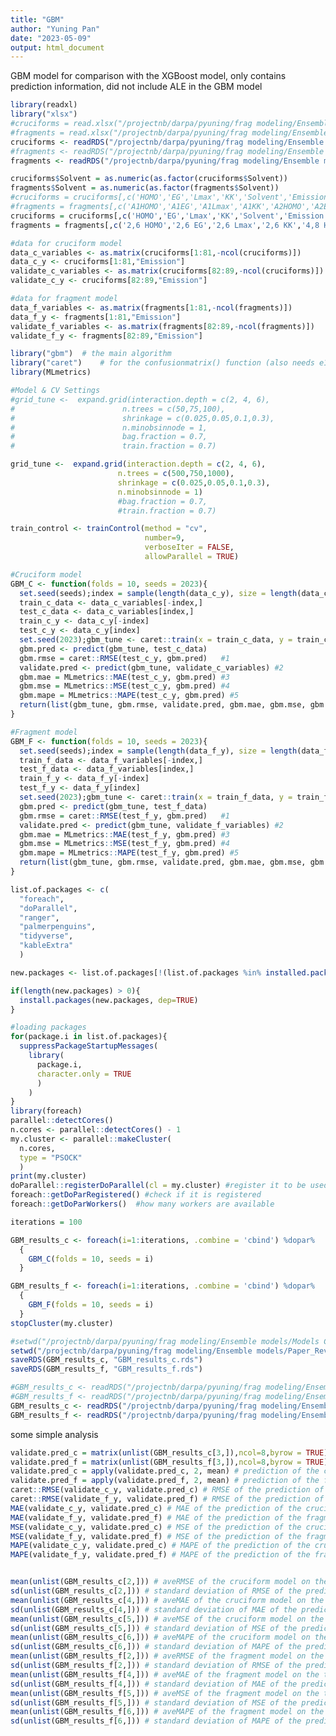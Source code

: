 ```yaml
---
title: "GBM"
author: "Yuning Pan"
date: "2023-05-09"
output: html_document
---
```


GBM model for comparison with the XGBoost model, only contains prediction information, did not include ALE in the GBM model
```r
library(readxl)
library("xlsx")
#cruciforms = read.xlsx("/projectnb/darpa/pyuning/frag modeling/Ensemble models/data_c.xlsx",1)
#fragments = read.xlsx("/projectnb/darpa/pyuning/frag modeling/Ensemble models/data_f.xlsx",1)
cruciforms <- readRDS("/projectnb/darpa/pyuning/frag modeling/Ensemble models/cruciforms.rds")
#fragments <- readRDS("/projectnb/darpa/pyuning/frag modeling/Ensemble models/fragments.rds")
fragments <- readRDS("/projectnb/darpa/pyuning/frag modeling/Ensemble models/Paper_Revision/fragments.rds")
```


```r
cruciforms$Solvent = as.numeric(as.factor(cruciforms$Solvent))
fragments$Solvent = as.numeric(as.factor(fragments$Solvent))
#cruciforms = cruciforms[,c('HOMO','EG','Lmax','KK','Solvent','Emission')]
#fragments = fragments[,c('A1HOMO','A1EG','A1Lmax','A1KK','A2HOMO','A2EG','A2Lmax','A2KK','Solvent','Emission')]
cruciforms = cruciforms[,c('HOMO','EG','Lmax','KK','Solvent','Emission')]
fragments = fragments[,c('2,6 HOMO','2,6 EG','2,6 Lmax','2,6 KK','4,8 HOMO','4,8 EG','4,8 Lmax','4,8 KK','Solvent','Emission')]

#data for cruciform model
data_c_variables <- as.matrix(cruciforms[1:81,-ncol(cruciforms)])
data_c_y <- cruciforms[1:81,"Emission"]
validate_c_variables <- as.matrix(cruciforms[82:89,-ncol(cruciforms)])
validate_c_y <- cruciforms[82:89,"Emission"]

#data for fragment model
data_f_variables <- as.matrix(fragments[1:81,-ncol(fragments)])
data_f_y <- fragments[1:81,"Emission"]
validate_f_variables <- as.matrix(fragments[82:89,-ncol(fragments)])
validate_f_y <- fragments[82:89,"Emission"]
```


```r
library("gbm")  # the main algorithm
library("caret")    # for the confusionmatrix() function (also needs e1071 package)
library(MLmetrics)

#Model & CV Settings
#grid_tune <-  expand.grid(interaction.depth = c(2, 4, 6), 
#                        n.trees = c(50,75,100), 
#                        shrinkage = c(0.025,0.05,0.1,0.3),
#                        n.minobsinnode = 1,
#                        bag.fraction = 0.7,
#                        train.fraction = 0.7)

grid_tune <-  expand.grid(interaction.depth = c(2, 4, 6), 
                        n.trees = c(500,750,1000), 
                        shrinkage = c(0.025,0.05,0.1,0.3),
                        n.minobsinnode = 1)
                        #bag.fraction = 0.7,
                        #train.fraction = 0.7)

train_control <- trainControl(method = "cv",
                              number=9,
                              verboseIter = FALSE,
                              allowParallel = TRUE)

#Cruciform model
GBM_C <- function(folds = 10, seeds = 2023){
  set.seed(seeds);index = sample(length(data_c_y), size = length(data_c_y)/folds)
  train_c_data <- data_c_variables[-index,]
  test_c_data <- data_c_variables[index,]
  train_c_y <- data_c_y[-index]
  test_c_y <- data_c_y[index]
  set.seed(2023);gbm_tune <- caret::train(x = train_c_data, y = train_c_y, trControl = train_control, tuneGrid = grid_tune, method= "gbm", verbose = FALSE)
  gbm.pred <- predict(gbm_tune, test_c_data)
  gbm.rmse = caret::RMSE(test_c_y, gbm.pred)   #1
  validate.pred <- predict(gbm_tune, validate_c_variables) #2
  gbm.mae = MLmetrics::MAE(test_c_y, gbm.pred) #3
  gbm.mse = MLmetrics::MSE(test_c_y, gbm.pred) #4
  gbm.mape = MLmetrics::MAPE(test_c_y, gbm.pred) #5
  return(list(gbm_tune, gbm.rmse, validate.pred, gbm.mae, gbm.mse, gbm.mape))
}

#Fragment model
GBM_F <- function(folds = 10, seeds = 2023){
  set.seed(seeds);index = sample(length(data_f_y), size = length(data_f_y)/folds)
  train_f_data <- data_f_variables[-index,]
  test_f_data <- data_f_variables[index,]
  train_f_y <- data_f_y[-index]
  test_f_y <- data_f_y[index]
  set.seed(2023);gbm_tune <- caret::train(x = train_f_data, y = train_f_y, trControl = train_control, tuneGrid = grid_tune, method= "gbm", verbose = FALSE)
  gbm.pred <- predict(gbm_tune, test_f_data)
  gbm.rmse = caret::RMSE(test_f_y, gbm.pred)   #1
  validate.pred <- predict(gbm_tune, validate_f_variables) #2
  gbm.mae = MLmetrics::MAE(test_f_y, gbm.pred) #3
  gbm.mse = MLmetrics::MSE(test_f_y, gbm.pred) #4
  gbm.mape = MLmetrics::MAPE(test_f_y, gbm.pred) #5
  return(list(gbm_tune, gbm.rmse, validate.pred, gbm.mae, gbm.mse, gbm.mape))
}
```


```r
list.of.packages <- c(
  "foreach",
  "doParallel",
  "ranger",
  "palmerpenguins",
  "tidyverse",
  "kableExtra"
  )

new.packages <- list.of.packages[!(list.of.packages %in% installed.packages()[,"Package"])]

if(length(new.packages) > 0){
  install.packages(new.packages, dep=TRUE)
}

#loading packages
for(package.i in list.of.packages){
  suppressPackageStartupMessages(
    library(
      package.i, 
      character.only = TRUE
      )
    )
}
library(foreach)
parallel::detectCores()
n.cores <- parallel::detectCores() - 1
my.cluster <- parallel::makeCluster(
  n.cores, 
  type = "PSOCK"
  )
print(my.cluster)
doParallel::registerDoParallel(cl = my.cluster) #register it to be used by %dopar%
foreach::getDoParRegistered() #check if it is registered
foreach::getDoParWorkers()  #how many workers are available
```

```r
iterations = 100

GBM_results_c <- foreach(i=1:iterations, .combine = 'cbind') %dopar%
  {
    GBM_C(folds = 10, seeds = i)
  }

GBM_results_f <- foreach(i=1:iterations, .combine = 'cbind') %dopar%
  {
    GBM_F(folds = 10, seeds = i)
  }
stopCluster(my.cluster)
```


```r
#setwd("/projectnb/darpa/pyuning/frag modeling/Ensemble models/Models Comparison")
setwd("/projectnb/darpa/pyuning/frag modeling/Ensemble models/Paper_Revision")
saveRDS(GBM_results_c, "GBM_results_c.rds")
saveRDS(GBM_results_f, "GBM_results_f.rds")
```

```r
#GBM_results_c <- readRDS("/projectnb/darpa/pyuning/frag modeling/Ensemble models/Models Comparison/GBM_results_c.rds")
#GBM_results_f <- readRDS("/projectnb/darpa/pyuning/frag modeling/Ensemble models/Models Comparison/GBM_results_f.rds")
GBM_results_c <- readRDS("/projectnb/darpa/pyuning/frag modeling/Ensemble models/Paper_Revision/GBM_results_c.rds")
GBM_results_f <- readRDS("/projectnb/darpa/pyuning/frag modeling/Ensemble models/Paper_Revision/GBM_results_f.rds")
```

some simple analysis
```r
validate.pred_c = matrix(unlist(GBM_results_c[3,]),ncol=8,byrow = TRUE)
validate.pred_f = matrix(unlist(GBM_results_f[3,]),ncol=8,byrow = TRUE)
validate.pred_c = apply(validate.pred_c, 2, mean) # prediction of the cruciform model on the holdout data
validate.pred_f = apply(validate.pred_f, 2, mean) # prediction of the fragment model on the holdout data
caret::RMSE(validate_c_y, validate.pred_c) # RMSE of the prediction of the cruciform model
caret::RMSE(validate_f_y, validate.pred_f) # RMSE of the prediction of the fragment model
MAE(validate_c_y, validate.pred_c) # MAE of the prediction of the cruciform model
MAE(validate_f_y, validate.pred_f) # MAE of the prediction of the fragment model
MSE(validate_c_y, validate.pred_c) # MSE of the prediction of the cruciform model
MSE(validate_f_y, validate.pred_f) # MSE of the prediction of the fragment model
MAPE(validate_c_y, validate.pred_c) # MAPE of the prediction of the cruciform model
MAPE(validate_f_y, validate.pred_f) # MAPE of the prediction of the fragment model


mean(unlist(GBM_results_c[2,])) # aveRMSE of the cruciform model on the testing sets
sd(unlist(GBM_results_c[2,])) # standard deviation of RMSE of the prediction of the cruciform model on the testing sets
mean(unlist(GBM_results_c[4,])) # aveMAE of the cruciform model on the testing sets
sd(unlist(GBM_results_c[4,])) # standard deviation of MAE of the prediction of the cruciform model on the testing sets
mean(unlist(GBM_results_c[5,])) # aveMSE of the cruciform model on the testing sets
sd(unlist(GBM_results_c[5,])) # standard deviation of MSE of the prediction of the cruciform model on the testing sets
mean(unlist(GBM_results_c[6,])) # aveMAPE of the cruciform model on the testing sets
sd(unlist(GBM_results_c[6,])) # standard deviation of MAPE of the prediction of the cruciform model on the testing sets
mean(unlist(GBM_results_f[2,])) # aveRMSE of the fragment model on the testing sets
sd(unlist(GBM_results_f[2,])) # standard deviation of RMSE of the prediction of the fragment model on the testing sets
mean(unlist(GBM_results_f[4,])) # aveMAE of the fragment model on the testing sets
sd(unlist(GBM_results_f[4,])) # standard deviation of MAE of the prediction of the fragment model on the testing sets
mean(unlist(GBM_results_f[5,])) # aveMSE of the fragment model on the testing sets
sd(unlist(GBM_results_f[5,])) # standard deviation of MSE of the prediction of the fragment model on the testing sets
mean(unlist(GBM_results_f[6,])) # aveMAPE of the fragment model on the testing sets
sd(unlist(GBM_results_f[6,])) # standard deviation of MAPE of the prediction of the fragment model on the testing sets
```
